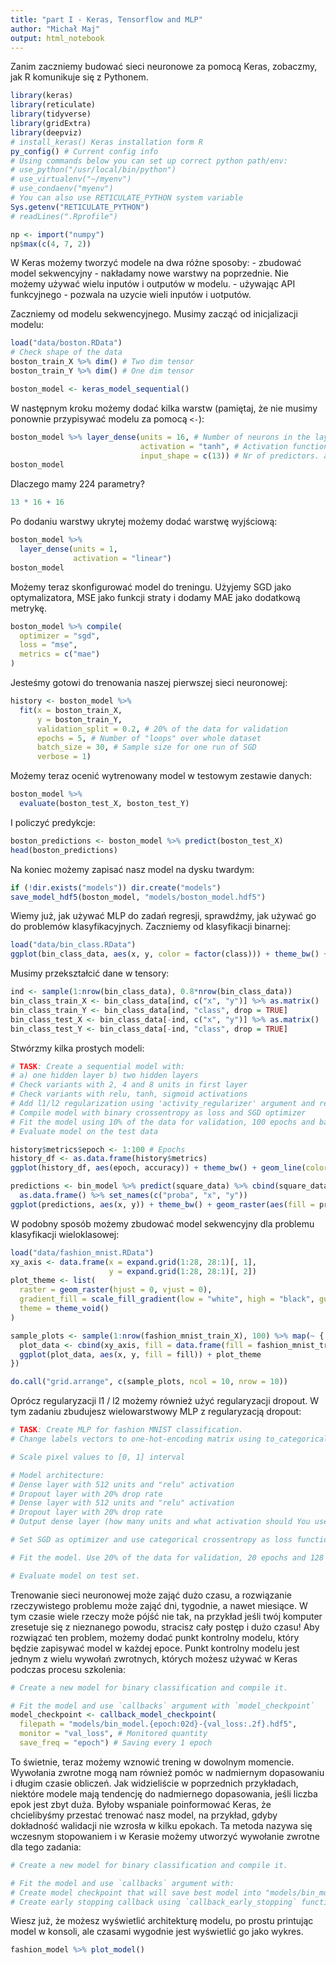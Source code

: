 ```yaml
---
title: "part I - Keras, Tensorflow and MLP"
author: "Michał Maj"
output: html_notebook
---
```


Zanim zaczniemy budować sieci neuronowe za pomocą Keras, zobaczmy, jak R komunikuje się z Pythonem.

```r
library(keras)
library(reticulate)
library(tidyverse)
library(gridExtra)
library(deepviz)
# install_keras() Keras installation form R
py_config() # Current config info
# Using commands below you can set up correct python path/env:
# use_python("/usr/local/bin/python")
# use_virtualenv("~/myenv")
# use_condaenv("myenv")
# You can also use RETICULATE_PYTHON system variable
Sys.getenv("RETICULATE_PYTHON")
# readLines(".Rprofile")
```

```r
np <- import("numpy")
np$max(c(4, 7, 2))
```

W Keras możemy tworzyć modele na dwa różne sposoby:
- zbudować model sekwencyjny - nakładamy nowe warstwy na poprzednie. Nie możemy używać wielu inputów i outputów w modelu.
- używając API funkcyjnego - pozwala na uzycie wieli inputów i uotputów.

Zaczniemy od modelu sekwencyjnego. Musimy zacząć od inicjalizacji modelu:

```r
load("data/boston.RData")
# Check shape of the data
boston_train_X %>% dim() # Two dim tensor
boston_train_Y %>% dim() # One dim tensor

boston_model <- keras_model_sequential()
```

W następnym kroku możemy dodać kilka warstw (pamiętaj, że nie musimy ponownie przypisywać modelu za pomocą `<-`):

```r
boston_model %>% layer_dense(units = 16, # Number of neurons in the layer
                             activation = "tanh", # Activation function
                             input_shape = c(13)) # Nr of predictors. always in first layer!
boston_model
```

Dlaczego mamy 224 parametry?

```r
13 * 16 + 16
```

Po dodaniu warstwy ukrytej możemy dodać warstwę wyjściową:

```r
boston_model %>%
  layer_dense(units = 1,
              activation = "linear")
boston_model
```

Możemy teraz skonfigurować model do treningu. Użyjemy SGD jako optymalizatora, MSE jako funkcji straty i dodamy MAE jako dodatkową metrykę.

```r
boston_model %>% compile(
  optimizer = "sgd",
  loss = "mse",
  metrics = c("mae")
)
```

Jesteśmy gotowi do trenowania naszej pierwszej sieci neuronowej:

```r
history <- boston_model %>%
  fit(x = boston_train_X,
      y = boston_train_Y,
      validation_split = 0.2, # 20% of the data for validation
      epochs = 5, # Number of "loops" over whole dataset
      batch_size = 30, # Sample size for one run of SGD
      verbose = 1)
```

Możemy teraz ocenić wytrenowany model w testowym zestawie danych:

```r
boston_model %>%
  evaluate(boston_test_X, boston_test_Y)
```

I policzyć predykcje:

```r
boston_predictions <- boston_model %>% predict(boston_test_X)
head(boston_predictions)
```

Na koniec możemy zapisać nasz model na dysku twardym:

```r
if (!dir.exists("models")) dir.create("models")
save_model_hdf5(boston_model, "models/boston_model.hdf5")
```

Wiemy już, jak używać MLP do zadań regresji, sprawdźmy, jak używać go do problemów klasyfikacyjnych. Zaczniemy od klasyfikacji binarnej:

```r
load("data/bin_class.RData")
ggplot(bin_class_data, aes(x, y, color = factor(class))) + theme_bw() + geom_point()
```

Musimy przekształcić dane w tensory:

```r
ind <- sample(1:nrow(bin_class_data), 0.8*nrow(bin_class_data))
bin_class_train_X <- bin_class_data[ind, c("x", "y")] %>% as.matrix()
bin_class_train_Y <- bin_class_data[ind, "class", drop = TRUE]
bin_class_test_X <- bin_class_data[-ind, c("x", "y")] %>% as.matrix()
bin_class_test_Y <- bin_class_data[-ind, "class", drop = TRUE]
```

Stwórzmy kilka prostych modeli:

```r
# TASK: Create a sequential model with:
# a) one hidden layer b) two hidden layers
# Check variants with 2, 4 and 8 units in first layer
# Check variants with relu, tanh, sigmoid activations
# Add l1/l2 regularization using 'activity_regularizer' argument and regularizer_l1/2() functions
# Compile model with binary crossentropy as loss and SGD optimizer
# Fit the model using 10% of the data for validation, 100 epochs and batch_size of 100. Save runs to 'history' object. Use 'verbose' = 0.
# Evaluate model on the test data

history$metrics$epoch <- 1:100 # Epochs
history_df <- as.data.frame(history$metrics)
ggplot(history_df, aes(epoch, accuracy)) + theme_bw() + geom_line(color = "red") + geom_line(aes(y = val_accuracy), color = "blue")
```

```r
predictions <- bin_model %>% predict(square_data) %>% cbind(square_data) %>%
  as.data.frame() %>% set_names(c("proba", "x", "y"))
ggplot(predictions, aes(x, y)) + theme_bw() + geom_raster(aes(fill = proba)) + geom_contour(colour = "white", aes(z = proba)) + scale_fill_gradient(low = "red", high = "blue") + geom_point(data = bin_class_data, aes(x, y, color = factor(class)))
```

W podobny sposób możemy zbudować model sekwencyjny dla problemu klasyfikacji wieloklasowej:

```r
load("data/fashion_mnist.RData")
xy_axis <- data.frame(x = expand.grid(1:28, 28:1)[, 1],
                      y = expand.grid(1:28, 28:1)[, 2])
plot_theme <- list(
  raster = geom_raster(hjust = 0, vjust = 0),
  gradient_fill = scale_fill_gradient(low = "white", high = "black", guide = "none"),
  theme = theme_void()
)

sample_plots <- sample(1:nrow(fashion_mnist_train_X), 100) %>% map(~ {
  plot_data <- cbind(xy_axis, fill = data.frame(fill = fashion_mnist_train_X[.x, ]))
  ggplot(plot_data, aes(x, y, fill = fill)) + plot_theme
})

do.call("grid.arrange", c(sample_plots, ncol = 10, nrow = 10))
```

Oprócz regularyzacji l1 / l2 możemy również użyć regularyzacji dropout. W tym zadaniu zbudujesz wielowarstwowy MLP z regularyzacją dropout:

```r
# TASK: Create MLP for fashion MNIST classification.
# Change labels vectors to one-hot-encoding matrix using to_categorical() function

# Scale pixel values to [0, 1] interval

# Model architecture:
# Dense layer with 512 units and "relu" activation
# Dropout layer with 20% drop rate
# Dense layer with 512 units and "relu" activation
# Dropout layer with 20% drop rate
# Output dense layer (how many units and what activation should You use?)

# Set SGD as optimizer and use categorical crossentropy as loss function. Use accuracy as additional metric.

# Fit the model. Use 20% of the data for validation, 20 epochs and 128 samples for batch size.

# Evaluate model on test set.
```

Trenowanie sieci neuronowej może zająć dużo czasu, a rozwiązanie rzeczywistego problemu może zająć dni, tygodnie, a nawet miesiące. W tym czasie wiele rzeczy może pójść nie tak, na przykład jeśli twój komputer zresetuje się z nieznanego powodu, stracisz cały postęp i dużo czasu! Aby rozwiązać ten problem, możemy dodać punkt kontrolny modelu, który będzie zapisywać model w każdej epoce. Punkt kontrolny modelu jest jednym z wielu wywołań zwrotnych, których możesz używać w Keras podczas procesu szkolenia:

```r
# Create a new model for binary classification and compile it.

# Fit the model and use `callbacks` argument with `model_checkpoint`
model_checkpoint <- callback_model_checkpoint(
  filepath = "models/bin_model.{epoch:02d}-{val_loss:.2f}.hdf5",
  monitor = "val_loss", # Monitored quantity
  save_freq = "epoch") # Saving every 1 epoch
```

To świetnie, teraz możemy wznowić trening w dowolnym momencie. Wywołania zwrotne mogą nam również pomóc w nadmiernym dopasowaniu i długim czasie obliczeń. Jak widzieliście w poprzednich przykładach, niektóre modele mają tendencję do nadmiernego dopasowania, jeśli liczba epok jest zbyt duża. Byłoby wspaniale poinformować Keras, że chcielibyśmy przestać trenować nasz model, na przykład, gdyby dokładność walidacji nie wzrosła w kilku epokach. Ta metoda nazywa się wczesnym stopowaniem i w Kerasie możemy utworzyć wywołanie zwrotne dla tego zadania:

```r
# Create a new model for binary classification and compile it.

# Fit the model and use `callbacks` argument with:
# Create model checkpoint that will save best model into "models/bin_model.best.hdf5". Use validation accuracy as monitored quantity. Set `save_best_only` argument to TRUE to save only the model with best weights.
# Create early stopping callback using `callback_early_stopping` function. Set the same monitor as in model checkpoint and set `patience` to 3 epochs.

```

Wiesz już, że możesz wyświetlić architekturę modelu, po prostu printując model w konsoli, ale czasami wygodnie jest wyświetlić go jako wykres.

```r
fashion_model %>% plot_model()
```
